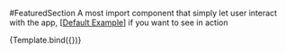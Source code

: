 
<Meta title="Components/FeaturedSection" />

#FeaturedSection
A most import component that simply let user interact with the app, [[Default
Example](/docs/components-featured-section-example--success)] if you want to see in action


<Story name="Introduction" args={{}}>
    {Template.bind({})}
</Story>
